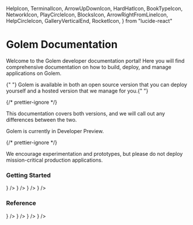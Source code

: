   HelpIcon,
  TerminalIcon,
  ArrowUpDownIcon,
  HardHatIcon,
  BookTypeIcon,
  NetworkIcon,
  PlayCircleIcon,
  BlocksIcon,
  ArrowRightFromLineIcon,
  HelpCircleIcon,
  GalleryVerticalEnd,
  RocketIcon,
} from "lucide-react"

# Golem Documentation

Welcome to the Golem developer documentation portal! Here you will find comprehensive documentation on how to build, deploy, and manage applications on Golem.

<Callout type="info">
  <p>
    {" "}
    Golem is available in both an open source version that you can deploy yourself and a hosted version
    that we manage for you.{" "}
  </p>
  {/* prettier-ignore */}
  <p> This documentation covers both versions, and we will call out any differences between the two. </p>
</Callout>

<Callout type="warning">
  <p> Golem is currently in Developer Preview. </p>
  {/* prettier-ignore */}
  <p> We encourage experimentation and prototypes, but please do not deploy mission-critical production applications.</p>
</Callout>

### Getting Started

<Cards num={2}>
  <Card title="Why Golem?" href="/docs/why-golem" icon={<GolemIcon />} />
  <Card title="Quickstart" href="/docs/quickstart" icon={<RocketIcon />} />
  <Card title="Building Templates" href="/docs/building-templates" icon={<HardHatIcon />} />
  <Card title="Management Console" href="/docs/console" icon={<BlocksIcon />} />
</Cards>

### Reference

<Cards num={2}>
  <Card title="Golem CLI" href="/docs/golem-cli" icon={<TerminalIcon />} />
  <Card title="REST API" href="/docs/rest-api" icon={<ArrowUpDownIcon />} />
  <Card title="Runtime API" href="/docs/runtime-api" icon={<PlayCircleIcon />} />
  <Card title="FAQ" href="/docs/faq" icon={<HelpCircleIcon />} />
</Cards>
